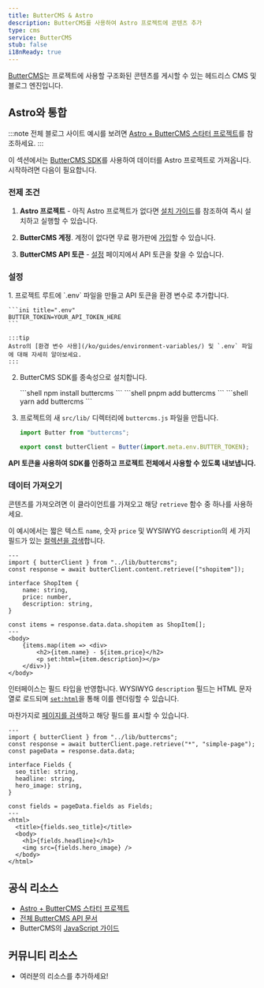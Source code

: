 ```yaml
---
title: ButterCMS & Astro
description: ButterCMS를 사용하여 Astro 프로젝트에 콘텐츠 추가
type: cms
service: ButterCMS
stub: false
i18nReady: true
---
```



[ButterCMS](https://buttercms.com/)는 프로젝트에 사용할 구조화된 콘텐츠를 게시할 수 있는 헤드리스 CMS 및 블로그 엔진입니다.

## Astro와 통합

:::note
전체 블로그 사이트 예시를 보려면 [Astro + ButterCMS 스타터 프로젝트](https://buttercms.com/starters/astro-starter-project/)를 참조하세요.
:::

이 섹션에서는 [ButterCMS SDK](https://www.npmjs.com/package/buttercms)를 사용하여 데이터를 Astro 프로젝트로 가져옵니다.
시작하려면 다음이 필요합니다.

### 전제 조건

1. **Astro 프로젝트** - 아직 Astro 프로젝트가 없다면 [설치 가이드](/ko/install-and-setup/)를 참조하여 즉시 설치하고 실행할 수 있습니다.

2. **ButterCMS 계정**. 계정이 없다면 무료 평가판에 [가입](https://buttercms.com/join/)할 수 있습니다.

3. **ButterCMS API 토큰** - [설정](https://buttercms.com/settings/) 페이지에서 API 토큰을 찾을 수 있습니다.

### 설정

<Steps>
1. 프로젝트 루트에 `.env` 파일을 만들고 API 토큰을 환경 변수로 추가합니다.

    ```ini title=".env"
    BUTTER_TOKEN=YOUR_API_TOKEN_HERE
    ```

    :::tip
    Astro의 [환경 변수 사용](/ko/guides/environment-variables/) 및 `.env` 파일에 대해 자세히 알아보세요.
    :::

2. ButterCMS SDK를 종속성으로 설치합니다.

    <PackageManagerTabs>
      <Fragment slot="npm">
      ```shell
      npm install buttercms
      ```
      </Fragment>
      <Fragment slot="pnpm">
      ```shell
      pnpm add buttercms
      ```
      </Fragment>
      <Fragment slot="yarn">
      ```shell
      yarn add buttercms
      ```
      </Fragment>
    </PackageManagerTabs>

3. 프로젝트의 새 `src/lib/` 디렉터리에 `buttercms.js` 파일을 만듭니다.

    ```js title="src/lib/buttercms.js"
    import Butter from "buttercms";

    export const butterClient = Butter(import.meta.env.BUTTER_TOKEN);
    ```
</Steps>

**API 토큰을 사용하여 SDK를 인증하고 프로젝트 전체에서 사용할 수 있도록 내보냅니다.**

### 데이터 가져오기

콘텐츠를 가져오려면 이 클라이언트를 가져오고 해당 `retrieve` 함수 중 하나를 사용하세요.

이 예시에서는 짧은 텍스트 `name`, 숫자 `price` 및 WYSIWYG `description`의 세 가지 필드가 있는 [컬렉션을 검색](https://buttercms.com/docs/api/#retrieve-a-collection)합니다.

```astro title="src/pages/ShopItem.astro"
---
import { butterClient } from "../lib/buttercms";
const response = await butterClient.content.retrieve(["shopitem"]);

interface ShopItem {
	name: string,
	price: number,
	description: string,
}

const items = response.data.data.shopitem as ShopItem[];
---
<body>
	{items.map(item => <div>
		<h2>{item.name} - ${item.price}</h2>
		<p set:html={item.description}></p>
	</div>)}
</body>
```

인터페이스는 필드 타입을 반영합니다. WYSIWYG `description` 필드는 HTML 문자열로 로드되며 [`set:html`](/ko/reference/directives-reference/#sethtml)을 통해 이를 렌더링할 수 있습니다.

마찬가지로 [페이지를 검색](https://buttercms.com/docs/api/#get-a-single-page)하고 해당 필드를 표시할 수 있습니다.

```astro title="src/pages/ShopItem.astro"
---
import { butterClient } from "../lib/buttercms";
const response = await butterClient.page.retrieve("*", "simple-page");
const pageData = response.data.data;

interface Fields {
  seo_title: string,
  headline: string,
  hero_image: string,
}

const fields = pageData.fields as Fields;
---
<html>
  <title>{fields.seo_title}</title>
  <body>
    <h1>{fields.headline}</h1>
    <img src={fields.hero_image} />
  </body>
</html>
```

## 공식 리소스

- [Astro + ButterCMS 스타터 프로젝트](https://buttercms.com/starters/astro-starter-project/)
- [전체 ButterCMS API 문서](https://buttercms.com/docs/api/)
- ButterCMS의 [JavaScript 가이드](https://buttercms.com/docs/api-client/javascript/)

## 커뮤니티 리소스

- 여러분의 리소스를 추가하세요!
